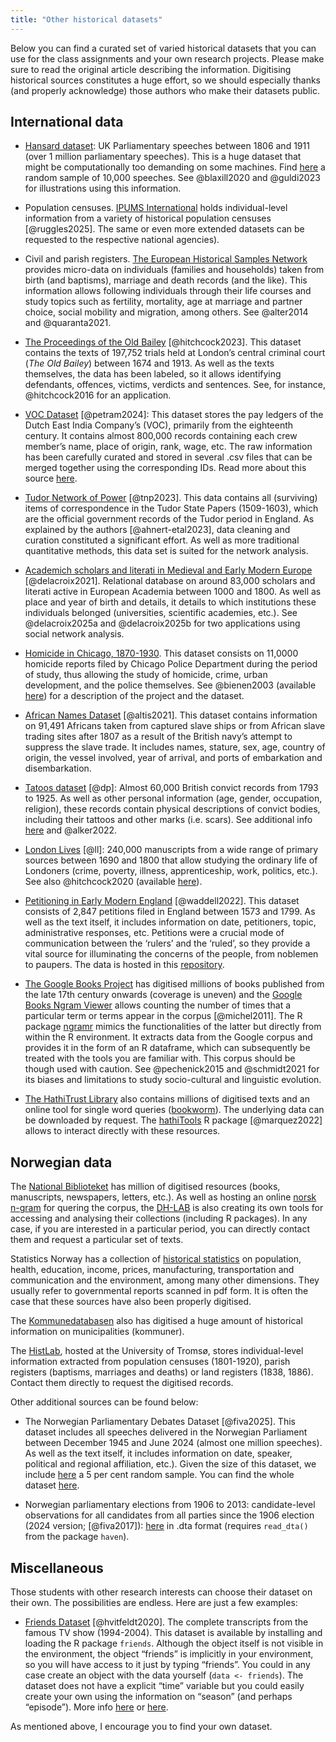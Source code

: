 ```yaml
---
title: "Other historical datasets"
---
```


Below you can find a curated set of varied historical datasets that you can use for the class assignments and your own research projects. Please make sure to read the original article describing the information. Digitising historical sources constitutes a huge effort, so we should especially thanks (and properly acknowledge) those authors who make their datasets public.  

## International data

- [Hansard dataset](https://hansard.parliament.uk/about): UK Parliamentary speeches between 1806 and 1911 (over 1 million parliamentary speeches). This is a huge dataset that might be computationally too demanding on some machines. Find <a href="data/other-data/hansard_sample.csv" download>here</a> a random sample of 10,000 speeches. See @blaxill2020 and @guldi2023 for illustrations using this information.

- Population censuses. [IPUMS International](https://international.ipums.org/international/) holds individual-level information from a variety of historical population censuses [@ruggles2025]. The same or even more extended datasets can be requested to the respective national agencies). 

- Civil and parish registers. [The European Historical Samples Network](https://ehps-net.eu) provides micro-data on individuals (families and households) taken from birth (and baptisms), marriage and death records (and the like). This information allows following individuals through their life courses and study topics such as fertility, mortality, age at marriage and partner choice, social mobility and migration, among others. See @alter2014 and @quaranta2021.

- [The Proceedings of the Old Bailey](https://www.oldbaileyonline.org) [@hitchcock2023]. This dataset contains the texts of 197,752 trials held at London's central criminal court (*The Old Bailey*) between 1674 and 1913. As well as the texts themselves, the data has been labeled, so it allows identifying defendants, offences, victims, verdicts and sentences. See, for instance, @hitchcock2016 for an application.

- [VOC Dataset](https://zenodo.org/records/10599528) [@petram2024]: This dataset stores the pay ledgers of the Dutch East India Company’s (VOC), primarily from the eighteenth century. It contains almost 800,000 records containing each crew member’s name, place of origin, rank, wage, etc. The raw information has been carefully curated and stored in several .csv files that can be merged together using the corresponding IDs. Read more about this source [here](https://openhumanitiesdata.metajnl.com/articles/10.5334/johd.210).

- [Tudor Network of Power](https://github.com/tudor-networks-of-power/code/tree/main/TNP_DATA) [@tnp2023]. This data contains all (surviving) items of correspondence in the Tudor State Papers (1509-1603), which are the official government records of the Tudor period in England. As explained by the authors [@ahnert-etal2023], data cleaning and curation constituted a significant effort. As well as more traditional quantitative methods, this data set is suited for the network analysis.

- [Academich scholars and literati in Medieval and Early Modern Europe](https://perso.uclouvain.be/david.delacroix/menushiny.html) [@delacroix2021]. Relational database on around 83,000 scholars and literati active in European Academia between 1000 and 1800. As well as place and year of birth and details, it details to which institutions these individuals belonged (universities, scientific academies, etc.). See @delacroix2025a and @delacroix2025b for two applications using social network analysis.

- [Homicide in Chicago, 1870-1930](https://homicide.northwestern.edu). This dataset consists on 11,0000 homicide reports filed by Chicago Police Department during the period of study, thus allowing the study of homicide, crime, urban development, and the police themselves. See @bienen2003 (available [here](https://homicide.northwestern.edu/docs_fk/homicide/LawJournal/JCLC01.pdf)) for a description of the project and the dataset.

- [African Names Dataset](https://www.slavevoyages.org) [@altis2021]. This dataset contains information on 91,491 Africans taken from captured slave ships or from African slave trading sites after 1807 as a result of the British navy's attempt to suppress the slave trade. It includes names, stature, sex, age, country of origin, the vessel involved, year of arrival, and ports of embarkation and disembarkation.

- [Tatoos dataset](https://www.digitalpanopticon.org/Tattoos,_1793-1925) [@dp]: Almost 60,000 British convict records from 1793 to 1925. As well as other personal information (age, gender, occupation, religion), these records contain physical descriptions of convict bodies, including their tattoos and other marks (i.e. scars). See additional info [here](https://orda.shef.ac.uk/articles/dataset/Tattoos_in_the_Digital_Panopticon_Database_1793-1925/13398665) and @alker2022. 

- [London Lives](https://www.londonlives.org) [@ll]: 240,000 manuscripts from a wide range of primary sources between 1690 and 1800 that allow studying the ordinary life of Londoners (crime, poverty, illness, apprenticeship, work, politics, etc.). See also @hitchcock2020 (available [here](https://www.londonlives.org/book/)).

- [Petitioning in Early Modern England](https://petitioning.history.ac.uk) [@waddell2022]. This dataset consists of 2,847 petitions filed in England between 1573 and 1799. As well as the text itself, it includes information on date, petitioners, topic, administrative responses, etc. Petitions were a crucial mode of communication between the ‘rulers’ and the ‘ruled’, so they provide a vital source for illuminating the concerns of the people, from noblemen to paupers. The data is hosted in this [repository](https://zenodo.org/records/7027693).

- [The Google Books Project](https://www.google.com/intl/en/googlebooks/about/index.html) has digitised millions of books published from the late 17th century onwards (coverage is uneven) and the [Google Books Ngram Viewer](https://books.google.com/ngrams/) allows counting the number of times that a particular term or terms appear in the corpus [@michel2011]. The R package [ngramr](https://github.com/seancarmody/ngramr) mimics the functionalities of  the latter but directly from within the R environment. It extracts data from the Google corpus and provides it in the form of an R dataframe, which can subsequently be treated with the tools you are familiar with. This corpus should be though used with caution. See @pechenick2015 and @schmidt2021 for its biases and limitations to study socio-cultural and linguistic evolution. 

- [The HathiTrust Library](https://www.hathitrust.org) also contains millions of digitised texts and an online tool for single word queries ([bookworm](https://bookworm.htrc.illinois.edu/develop/)). The underlying data can be downloaded by request. The [hathiTools](https://xmarquez.github.io/hathiTools/) R package [@marquez2022] allows to interact directly with these resources. 

## Norwegian data

The [National Biblioteket](https://www.nb.no/search) has million of digitised resources (books, manuscripts, newspapers, letters, etc.). As well as hosting an online [norsk n-gram](https://www.nb.no/ngram/#1_1_1__1_1_3_1810%2C2022_2_2_2_12_2) for quering the corpus, the [DH-LAB](https://www.nb.no/dh-lab/digital-tekstanalyse/) is also creating its own tools for accessing and analysing their collections (including R packages). In any case, if you are interested in a particular period, you can directly contact them and request a particular set of texts. 

Statistics Norway has a collection of [historical statistics](https://www.ssb.no/historisk-statistikk/emner/oversikter) on population, health, education, income, prices, manufacturing, transportation and communication and the environment, among many other dimensions. They usually refer to governmental reports scanned in pdf form. It is often the case that these sources have also been properly digitised.

The [Kommunedatabasen](https://kommunedatabasen.sikt.no) also has digitised a huge amount of historical information on municipalities (kommuner). 

The [HistLab](https://rhd.uit.no/indexeng.html), hosted at the University of Tromsø, stores individual-level information extracted from population censuses (1801-1920), parish registers (baptisms, marriages and deaths) or land registers (1838, 1886). Contact them directly to request the digitised records.

Other additional sources can be found below:

- The Norwegian Parliamentary Debates Dataset [@fiva2025]. This dataset includes all speeches delivered in the Norwegian Parliament between December 1945 and June 2024 (almost one million speeches). As well as the text itself, it includes information on date, speaker, political and regional affiliation, etc.). Given the size of this dataset, we include  <a href="data/other-data/norway/NPD_5pc_sample.csv" download>here</a> a 5 per cent random sample. You can find the whole dataset [here](https://www.jon.fiva.no/data.htm). 

- Norwegian parliamentary elections from 1906 to 2013: candidate-level observations for all candidates from all parties since the 1906 election (2024 version; [@fiva2017]): [here](data/other-data/norway/FivaSmith2024.dta) in .dta format (requires `read_dta()` from the package `haven`). 

## Miscellaneous

Those students with other research interests can choose their dataset on their own. The possibilities are endless. Here are just a few examples:

- [Friends Dataset](https://cran.r-project.org/web/packages/friends/index.html) [@hvitfeldt2020]. The complete transcripts from the famous TV show (1994-2004). This dataset is available by installing and loading the R package `friends`. Although the object itself is not visible in the environment, the object “friends” is implicitly in your environment, so you will have access to it just by typing "friends". You could in any case create an object with the data yourself (`data <- friends`). The dataset does not have a explicit "time" variable but you could easily create your own using the information on "season" (and perhaps "episode"). More info [here](https://cran.r-project.org/web/packages/friends/refman/friends.html) or [here](https://github.com/EmilHvitfeldt/friends).

As mentioned above, I encourage you to find your own dataset.